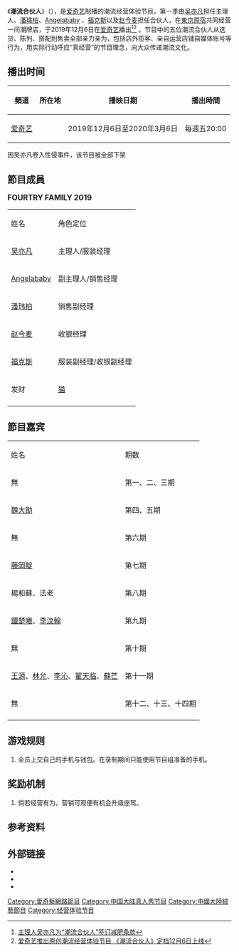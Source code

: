 {{系列节目信息框
| 背景颜色 = #919990
| 字体颜色 = White
| 名称 = 潮流合伙人
| 英文名称 = '''FOURTRY'''
| 图片 =  File:潮流合伙人1,2020.jpg
| 尺寸 = 
| 图说 = 
| 别名 = 
| 类型 = 潮流经营体验
| 格式 = 综艺
| 总导演 = 
| 主演 = [[#節目成员|《潮流合伙人》参加人物]]
| 国家 = {{CHNML}}
| 语言 = [[普通话|普通话]]
| 字幕 = [[简体中文|简体中文]]
| 标语 = '''敢潮不敢潮'''
| 集数 = 12
| 每集长度 = 90分钟 <small>分上下集</small>
| 制作年份 = 2019-2020年
| 制片人 = 车澈
| 出品人 = 
| 总监制 = 陈伟
| 监制 = 
| 外景 = 
| 机位 = 多机位
| 制作公司 = 
| 电视网 = [[爱奇艺|爱奇艺]]
| 声音制式 = [[立体声|立体声]]
| 播出日期 = 第一季：{{start date|2019|12|06}}-{{end date|2020|03|06}}
| 本作 = [[潮流合伙人|潮流合伙人]]<br />（2019年）
| 续作 = [[潮流合伙人2|潮流合伙人2]]<br />（2020年）
}}
 
《'''潮流合伙人'''》（{{lang-en|FOURTRY}}），是[[爱奇艺|爱奇艺]]制播的潮流经营体验节目，第一季由[[吳亦凡|吴亦凡]]担任主理人、[[潘瑋柏|潘瑋柏]]、[[Angelababy|Angelababy]] 、[[福克斯|福克斯]]以及[[赵今麦|赵今麦]]担任合伙人，在{{JPN}}[[東京|東京]][[原宿|原宿]]共同经营一间潮牌店，于2019年12月6日在[[爱奇艺|爱奇艺]]播出<ref>[https://e.gmw.cn/2019-10/16/content_33238014.htm?from=search 主理人吴亦凡为“潮流合伙人”签订减肥条款]</ref><ref>[http://news.yule.com.cn/html/201912/310269.html 爱奇艺推出原创潮流经营体验节目 《潮流合伙人》定档12月6日上线]</ref> 。节目中的五位潮流合伙人从选货、陈列、搭配到售卖全部亲力亲为，包括店外揽客、亲自运营店铺自媒体账号等行为，用实际行动呼应“真经营”的节目理念，向大众传递潮流文化。

==播出时间== 
{{UTC+8}}

{| class="wikitable" style="text-align:center"width="55%"
|- 
!頻道!!所在地!!播映日期!!播出時間
|- 
|[[爱奇艺|爱奇艺]]||{{CHN}}||2019年12月6日至2020年3月6日||每週五20:00
|}
因吴亦凡卷入性侵事件，该节目被全部下架

== 節目成員 ==
<big>'''FOURTRY FAMILY 2019'''</big>
{| class="wikitable" style="text-align:center;"width="30%"
|-style="background:#919990;font-weight:bold;"
| 姓名 || 角色定位 
|-
| [[吴亦凡|吴亦凡]] || 主理人/服装经理
|-
|[[Angelababy|Angelababy]]||副主理人/销售经理
|-
|[[潘玮柏|潘玮柏]]||销售副经理
|-
|[[赵今麦|赵今麦]]||收银经理
|-
|[[福克斯|福克斯]]||服装副经理/收银副经理
|-
|发财||[[猫|猫]]
|-
|}

== 節目嘉宾 ==
{| class="wikitable" style="text-align:center;"width="40%"
|-style="background:#919990;font-weight:bold;"
| 姓名 || 期数
|-
| 無|| 第一、二、三期
|-
| [[魏大勛|魏大勛]] || 第四、五期
|-
| 無|| 第六期
|-
|[[藤岡靛|藤岡靛]]|| 第七期
|-
| 楊和蘇、法老 || 第八期
|-
| [[鍾楚曦|鍾楚曦]]、[[李汶翰|李汶翰]] || 第九期
|-
|無 || 第十期
|-
|[[王源|王源]]、[[林允|林允]]、[[李沁|李沁]]、[[翟天临|翟天临]]、[[蘇芒|蘇芒]] || 第十一期
|-
| 無|| 第十二、十三、十四期
|-
|}

==游戏规则==
#全员{{color|red|'''必须'''}}上交自己的手机与钱包。在录制期间只能使用节目组准备的手机。

==奖励机制==
#倘若经营有为，营销可观便有机会升级座驾。


== 参考资料 ==
{{reflist}}

== 外部链接 ==
* {{iqiyi|a_19rrhzy37l|潮流合伙人（第一季）}}
* {{weibo|7238933352}}
* {{douban|33446525}}
{{潮流合伙人}}
{{吳亦凡}}
[[Category:愛奇藝網路節目|Category:愛奇藝網路節目]]
[[Category:中国大陆真人秀节目|Category:中国大陆真人秀节目]]
[[Category:中國大陸綜藝節目|Category:中國大陸綜藝節目]]
[[Category:经营体验节目|Category:经营体验节目]]